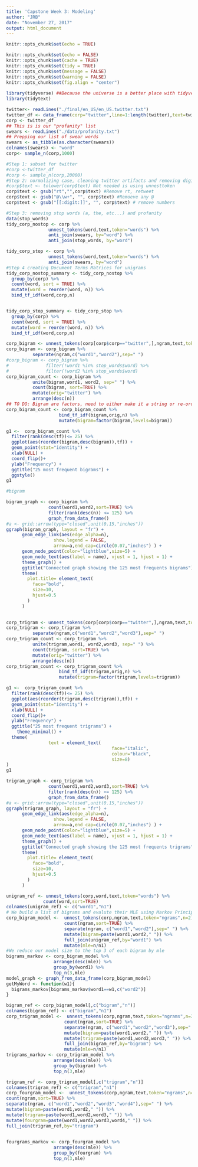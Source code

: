 ```yaml
---
title: 'Capstone Week 3: Modeling'
author: "JRB"
date: "November 27, 2017"
output: html_document
---
```


```r
knitr::opts_chunk$set(echo = TRUE)

knitr::opts_chunk$set(echo = FALSE)
knitr::opts_chunk$set(cache = TRUE)
knitr::opts_chunk$set(tidy = TRUE)
knitr::opts_chunk$set(message = FALSE)
knitr::opts_chunk$set(warning = FALSE)
knitr::opts_chunk$set(fig.align = "center")
  
library(tidyverse) ##Because the universe is a better place with tidyverse
library(tidytext)
```
```r
twitter<- readLines("./final/en_US/en_US.twitter.txt")
twitter_df <- data_frame(corp="twitter",line=1:length(twitter),text=twitter)
corp <- twitter_df
## This is is our "profanity" list
swears <- readLines("./data/profanity.txt")
## Prepping our list of swear words
swears <- as_tibble(as.character(swears))
colnames(swears) <- "word"
corp<- sample_n(corp,1000)

```
```r
#Step 1: subset for twitter
#corp <-twitter_df
#corp <- sample_n(corp,20000)
#Step 2: normalizing case, cleaning twitter artifacts and removing digits
#corp$text <- tolower(corp$text) Not needed is using unnesttoken
corp$text <- gsub("rt","",corp$text) #Remove rt, retweet
corp$text <- gsub("@\\w+", "", corp$text) #Remoeve any @
corp$text <- gsub("[[:digit:]]", "", corp$text) # remove numbers
```
```r
#Step 3: removing stop words (a, the, etc...) and profanity
data(stop_words)
tidy_corp_nostop <- corp %>%
                unnest_tokens(word,text,token="words") %>%
                anti_join(swears, by="word") %>%
                anti_join(stop_words, by="word")

tidy_corp_stop <- corp %>%
                unnest_tokens(word,text,token="words") %>%
                anti_join(swears, by="word")
#Step 4 creating Document Terms Matrices for unigrams
tidy_corp_nostop_summary <- tidy_corp_nostop %>% 
  group_by(corp) %>%
  count(word, sort = TRUE) %>%
  mutate(word = reorder(word, n)) %>%
  bind_tf_idf(word,corp,n) 


tidy_corp_stop_summary <- tidy_corp_stop %>%
  group_by(corp) %>%
  count(word, sort = TRUE) %>%
  mutate(word = reorder(word, n)) %>%
  bind_tf_idf(word,corp,n)
```
```r

corp_bigram <- unnest_tokens(corp[corp$corp=="twitter",],ngram,text,token="ngrams",n=2)
corp_bigram <- corp_bigram %>%
          separate(ngram,c("word1","word2"),sep=" ")
#corp_bigram <- corp_bigram %>%
#              filter(!word1 %in% stop_words$word) %>%
#              filter(!word2 %in% stop_words$word)
corp_bigram_count <- corp_bigram %>%
          unite(bigram,word1, word2, sep=" ") %>%
          count(bigram, sort=TRUE) %>%
          mutate(orig="twitter") %>%
          arrange(desc(n))
## TO DO: Bigram are factors, need to either make it a string or re-order the factors.
corp_bigram_count <- corp_bigram_count %>% 
                    bind_tf_idf(bigram,orig,n) %>%
                    mutate(bigram=factor(bigram,levels=bigram))

g1 <-  corp_bigram_count %>% 
  filter(rank(desc(tf))<= 25) %>%
  ggplot(aes(reorder(bigram,desc(bigram)),tf)) +
  geom_point(stat="identity") + 
  xlab(NULL) +
  coord_flip()+
  ylab("Frequency") +
  ggtitle("25 most frequent bigrams") +
  ggstyle()
g1

#bigram

bigram_graph <- corp_bigram %>% 
                count(word1,word2,sort=TRUE) %>%
                filter(rank(desc(n)) <= 125) %>%
                graph_from_data_frame() 
#a <- grid::arrow(type="closed",unit(0.15,"inches"))
ggraph(bigram_graph, layout = "fr") +
      geom_edge_link(aes(edge_alpha=n),
                  show.legend = FALSE,
                  arrow=a,end_cap=circle(0.07,"inches") ) +
      geom_node_point(color="lightblue",size=5) +
      geom_node_text(aes(label = name), vjust = 1, hjust = 1) + 
      theme_graph() +
      ggtitle("Connected graph showing the 125 most frequents bigrams") +
      theme(
        plot.title= element_text(
          face="bold",
          size=10,
          hjust=0.5
        )
      )
      
```

```r
corp_trigram <- unnest_tokens(corp[corp$corp=="twitter",],ngram,text,token="ngrams",n=3)
corp_trigram <- corp_trigram %>%
          separate(ngram,c("word1","word2","word3"),sep=" ")
corp_trigram_count <- corp_trigram %>%
          unite(trigram,word1, word2,word3, sep=" ") %>%
          count(trigram, sort=TRUE) %>%
          mutate(orig="twitter") %>%
          arrange(desc(n))
corp_trigram_count <- corp_trigram_count %>% 
                    bind_tf_idf(trigram,orig,n) %>%
                    mutate(trigram=factor(trigram,levels=trigram))

g1 <-  corp_trigram_count %>% 
  filter(rank(desc(tf))<= 25) %>%
  ggplot(aes(reorder(trigram,desc(trigram)),tf)) +
  geom_point(stat="identity") + 
  xlab(NULL) +
  coord_flip()+
  ylab("Frequency") +
  ggtitle("25 most frequent trigrams") +
    theme_minimal() +
  theme(
                text = element_text(
                                        face="italic",
                                        colour="black", 
                                        size=8)
)
g1

trigram_graph <- corp_trigram %>% 
                count(word1,word2,word3,sort=TRUE) %>%
                filter(rank(desc(n)) <= 125) %>%
                graph_from_data_frame() 
#a <- grid::arrow(type="closed",unit(0.15,"inches"))
ggraph(trigram_graph, layout = "fr") +
      geom_edge_link(aes(edge_alpha=n),
                  show.legend = FALSE,
                  arrow=a,end_cap=circle(0.07,"inches") ) +
      geom_node_point(color="lightblue",size=5) +
      geom_node_text(aes(label = name), vjust = 1, hjust = 1) + 
      theme_graph() +
      ggtitle("Connected graph showing the 125 most frequents trigrams") +
      theme(
        plot.title= element_text(
          face="bold",
          size=10,
          hjust=0.5
        )
      )
```

```r
unigram_ref <- unnest_tokens(corp,word,text,token="words") %>% 
              count(word,sort=TRUE) 
colnames(unigram_ref) <- c("word1","n1")
# We build a list of bigrams and evalute their MLE using Markov Principle
corp_bigram_model <-  unnest_tokens(corp,ngram,text,token="ngrams",n=2) %>%
                      count(ngram,sort=TRUE) %>% 
                      separate(ngram, c("word1","word2"),sep=" ") %>%
                      mutate(bigram=paste(word1,word2," ")) %>%
                      full_join(unigram_ref,by="word1") %>% 
                      mutate(mle=n/n1)
#We reduce our model size to the top 3 of each bigram by mle
bigrams_markov <- corp_bigram_model %>%  
                  arrange(desc(mle)) %>% 
                  group_by(word1) %>% 
                  top_n(3,mle)
model_graph <- graph_from_data_frame(corp_bigram_model)
getMyWord <- function(w1){
  bigrams_markov[bigrams_markov$word1==w1,c("word2")]
}

```
```r
bigram_ref <- corp_bigram_model[,c("bigram","n")]
colnames(bigram_ref) <- c("bigram","n1")
corp_trigram_model <-  unnest_tokens(corp,ngram,text,token="ngrams",n=3) %>%
                      count(ngram,sort=TRUE) %>% 
                      separate(ngram, c("word1","word2","word3"),sep=" ") %>%
                      mutate(bigram=paste(word1,word2," ")) %>%
                      mutate(trigram=paste(word1,word2,word3," ")) %>%
                      full_join(bigram_ref,by="bigram") %>% 
                      mutate(mle=n/n1)
trigrams_markov <- corp_trigram_model %>%  
                  arrange(desc(mle)) %>% 
                  group_by(bigram) %>% 
                  top_n(3,mle)


```
```r
trigram_ref <- corp_trigram_model[,c("trigram","n")]
colnames(trigram_ref) <- c("trigram","n1")
corp_fourgram_model <-  unnest_tokens(corp,ngram,text,token="ngrams",n=4) %>%
count(ngram,sort=TRUE) %>%
separate(ngram, c("word1","word2","word3","word4"),sep=" ") %>%
mutate(bigram=paste(word1,word2," ")) %>%
mutate(trigram=paste(word1,word2,word3," ")) %>%
mutate(fourgram=paste(word1,word2,word3,word4," ")) %>%
full_join(trigram_ref,by="trigram")

                      
fourgrams_markov <- corp_fourgram_model %>%  
                  arrange(desc(mle)) %>% 
                  group_by(fourgram) %>% 
                  top_n(3,mle)


```

